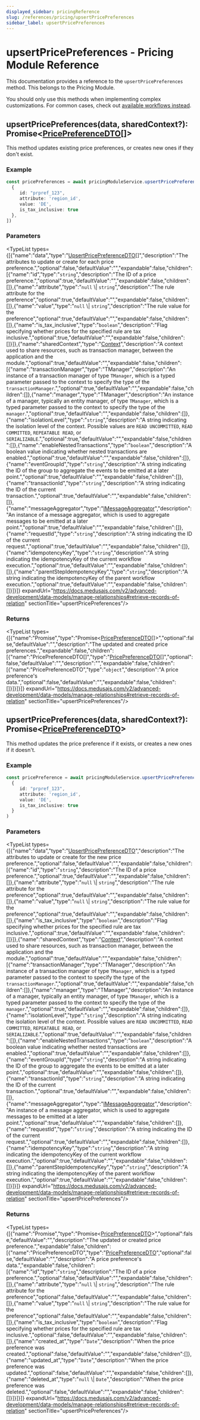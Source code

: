 ```yaml
---
displayed_sidebar: pricingReference
slug: /references/pricing/upsertPricePreferences
sidebar_label: upsertPricePreferences
---
```



# upsertPricePreferences - Pricing Module Reference

This documentation provides a reference to the `upsertPricePreferences` method. This belongs to the Pricing Module.

<Note>

You should only use this methods when implementing complex customizations. For common cases, check out [available workflows instead](/medusa-workflows-reference).

</Note>

## upsertPricePreferences(data, sharedContext?): Promise&#60;[PricePreferenceDTO](../../../interfaces/pricing.PricePreferenceDTO/page.mdx)[]&#62;

This method updates existing price preferences, or creates new ones if they don't exist.

### Example

```ts
const pricePreferences = await pricingModuleService.upsertPricePreferences([
  {
     id: "prpref_123",
     attribute: 'region_id',
     value: 'DE',
     is_tax_inclusive: true
  },
])
```

### Parameters

<TypeList types={[{"name":"data","type":"[UpsertPricePreferenceDTO](../../../interfaces/pricing.UpsertPricePreferenceDTO/page.mdx)[]","description":"The attributes to update or create for each price preference.","optional":false,"defaultValue":"","expandable":false,"children":[{"name":"id","type":"`string`","description":"The ID of a price preference.","optional":true,"defaultValue":"","expandable":false,"children":[]},{"name":"attribute","type":"`null` \\| `string`","description":"The rule attribute for the preference","optional":true,"defaultValue":"","expandable":false,"children":[]},{"name":"value","type":"`null` \\| `string`","description":"The rule value for the preference","optional":true,"defaultValue":"","expandable":false,"children":[]},{"name":"is_tax_inclusive","type":"`boolean`","description":"Flag specifying whether prices for the specified rule are tax inclusive.","optional":true,"defaultValue":"","expandable":false,"children":[]}]},{"name":"sharedContext","type":"[Context](../../../interfaces/pricing.Context/page.mdx)","description":"A context used to share resources, such as transaction manager, between the application and the module.","optional":true,"defaultValue":"","expandable":false,"children":[{"name":"transactionManager","type":"TManager","description":"An instance of a transaction manager of type `TManager`, which is a typed parameter passed to the context to specify the type of the `transactionManager`.","optional":true,"defaultValue":"","expandable":false,"children":[]},{"name":"manager","type":"TManager","description":"An instance of a manager, typically an entity manager, of type `TManager`, which is a typed parameter passed to the context to specify the type of the `manager`.","optional":true,"defaultValue":"","expandable":false,"children":[]},{"name":"isolationLevel","type":"`string`","description":"A string indicating the isolation level of the context. Possible values are `READ UNCOMMITTED`, `READ COMMITTED`, `REPEATABLE READ`, or `SERIALIZABLE`.","optional":true,"defaultValue":"","expandable":false,"children":[]},{"name":"enableNestedTransactions","type":"`boolean`","description":"A boolean value indicating whether nested transactions are enabled.","optional":true,"defaultValue":"","expandable":false,"children":[]},{"name":"eventGroupId","type":"`string`","description":"A string indicating the ID of the group to aggregate the events to be emitted at a later point.","optional":true,"defaultValue":"","expandable":false,"children":[]},{"name":"transactionId","type":"`string`","description":"A string indicating the ID of the current transaction.","optional":true,"defaultValue":"","expandable":false,"children":[]},{"name":"messageAggregator","type":"[IMessageAggregator](../../../interfaces/pricing.IMessageAggregator/page.mdx)","description":"An instance of a message aggregator, which is used to aggregate messages to be emitted at a later point.","optional":true,"defaultValue":"","expandable":false,"children":[]},{"name":"requestId","type":"`string`","description":"A string indicating the ID of the current request.","optional":true,"defaultValue":"","expandable":false,"children":[]},{"name":"idempotencyKey","type":"`string`","description":"A string indicating the idempotencyKey of the current workflow execution.","optional":true,"defaultValue":"","expandable":false,"children":[]},{"name":"parentStepIdempotencyKey","type":"`string`","description":"A string indicating the idempotencyKey of the parent workflow execution.","optional":true,"defaultValue":"","expandable":false,"children":[]}]}]} expandUrl="https://docs.medusajs.com/v2/advanced-development/data-models/manage-relationships#retrieve-records-of-relation" sectionTitle="upsertPricePreferences"/>

### Returns

<TypeList types={[{"name":"Promise","type":"Promise&#60;[PricePreferenceDTO](../../../interfaces/pricing.PricePreferenceDTO/page.mdx)[]&#62;","optional":false,"defaultValue":"","description":"The updated and created price preferences.","expandable":false,"children":[{"name":"PricePreferenceDTO[]","type":"[PricePreferenceDTO](../../../interfaces/pricing.PricePreferenceDTO/page.mdx)[]","optional":false,"defaultValue":"","description":"","expandable":false,"children":[{"name":"PricePreferenceDTO","type":"`object`","description":"A price preference's data.","optional":false,"defaultValue":"","expandable":false,"children":[]}]}]}]} expandUrl="https://docs.medusajs.com/v2/advanced-development/data-models/manage-relationships#retrieve-records-of-relation" sectionTitle="upsertPricePreferences"/>

## upsertPricePreferences(data, sharedContext?): Promise&#60;[PricePreferenceDTO](../../../interfaces/pricing.PricePreferenceDTO/page.mdx)&#62;

This method updates the price preference if it exists, or creates a new ones if it doesn't.

### Example

```ts
const pricePreference = await pricingModuleService.upsertPricePreferences(
  {
     id: "prpref_123",
     attribute: 'region_id',
     value: 'DE',
     is_tax_inclusive: true
  }
)
```

### Parameters

<TypeList types={[{"name":"data","type":"[UpsertPricePreferenceDTO](../../../interfaces/pricing.UpsertPricePreferenceDTO/page.mdx)","description":"The attributes to update or create for the new price preference.","optional":false,"defaultValue":"","expandable":false,"children":[{"name":"id","type":"`string`","description":"The ID of a price preference.","optional":true,"defaultValue":"","expandable":false,"children":[]},{"name":"attribute","type":"`null` \\| `string`","description":"The rule attribute for the preference","optional":true,"defaultValue":"","expandable":false,"children":[]},{"name":"value","type":"`null` \\| `string`","description":"The rule value for the preference","optional":true,"defaultValue":"","expandable":false,"children":[]},{"name":"is_tax_inclusive","type":"`boolean`","description":"Flag specifying whether prices for the specified rule are tax inclusive.","optional":true,"defaultValue":"","expandable":false,"children":[]}]},{"name":"sharedContext","type":"[Context](../../../interfaces/pricing.Context/page.mdx)","description":"A context used to share resources, such as transaction manager, between the application and the module.","optional":true,"defaultValue":"","expandable":false,"children":[{"name":"transactionManager","type":"TManager","description":"An instance of a transaction manager of type `TManager`, which is a typed parameter passed to the context to specify the type of the `transactionManager`.","optional":true,"defaultValue":"","expandable":false,"children":[]},{"name":"manager","type":"TManager","description":"An instance of a manager, typically an entity manager, of type `TManager`, which is a typed parameter passed to the context to specify the type of the `manager`.","optional":true,"defaultValue":"","expandable":false,"children":[]},{"name":"isolationLevel","type":"`string`","description":"A string indicating the isolation level of the context. Possible values are `READ UNCOMMITTED`, `READ COMMITTED`, `REPEATABLE READ`, or `SERIALIZABLE`.","optional":true,"defaultValue":"","expandable":false,"children":[]},{"name":"enableNestedTransactions","type":"`boolean`","description":"A boolean value indicating whether nested transactions are enabled.","optional":true,"defaultValue":"","expandable":false,"children":[]},{"name":"eventGroupId","type":"`string`","description":"A string indicating the ID of the group to aggregate the events to be emitted at a later point.","optional":true,"defaultValue":"","expandable":false,"children":[]},{"name":"transactionId","type":"`string`","description":"A string indicating the ID of the current transaction.","optional":true,"defaultValue":"","expandable":false,"children":[]},{"name":"messageAggregator","type":"[IMessageAggregator](../../../interfaces/pricing.IMessageAggregator/page.mdx)","description":"An instance of a message aggregator, which is used to aggregate messages to be emitted at a later point.","optional":true,"defaultValue":"","expandable":false,"children":[]},{"name":"requestId","type":"`string`","description":"A string indicating the ID of the current request.","optional":true,"defaultValue":"","expandable":false,"children":[]},{"name":"idempotencyKey","type":"`string`","description":"A string indicating the idempotencyKey of the current workflow execution.","optional":true,"defaultValue":"","expandable":false,"children":[]},{"name":"parentStepIdempotencyKey","type":"`string`","description":"A string indicating the idempotencyKey of the parent workflow execution.","optional":true,"defaultValue":"","expandable":false,"children":[]}]}]} expandUrl="https://docs.medusajs.com/v2/advanced-development/data-models/manage-relationships#retrieve-records-of-relation" sectionTitle="upsertPricePreferences"/>

### Returns

<TypeList types={[{"name":"Promise","type":"Promise&#60;[PricePreferenceDTO](../../../interfaces/pricing.PricePreferenceDTO/page.mdx)&#62;","optional":false,"defaultValue":"","description":"The updated or created price preference.","expandable":false,"children":[{"name":"PricePreferenceDTO","type":"[PricePreferenceDTO](../../../interfaces/pricing.PricePreferenceDTO/page.mdx)","optional":false,"defaultValue":"","description":"A price preference's data.","expandable":false,"children":[{"name":"id","type":"`string`","description":"The ID of a price preference.","optional":false,"defaultValue":"","expandable":false,"children":[]},{"name":"attribute","type":"`null` \\| `string`","description":"The rule attribute for the preference","optional":false,"defaultValue":"","expandable":false,"children":[]},{"name":"value","type":"`null` \\| `string`","description":"The rule value for the preference","optional":false,"defaultValue":"","expandable":false,"children":[]},{"name":"is_tax_inclusive","type":"`boolean`","description":"Flag specifying whether prices for the specified rule are tax inclusive.","optional":false,"defaultValue":"","expandable":false,"children":[]},{"name":"created_at","type":"`Date`","description":"When the price preference was created.","optional":false,"defaultValue":"","expandable":false,"children":[]},{"name":"updated_at","type":"`Date`","description":"When the price preference was updated.","optional":false,"defaultValue":"","expandable":false,"children":[]},{"name":"deleted_at","type":"`null` \\| `Date`","description":"When the price preference was deleted.","optional":false,"defaultValue":"","expandable":false,"children":[]}]}]}]} expandUrl="https://docs.medusajs.com/v2/advanced-development/data-models/manage-relationships#retrieve-records-of-relation" sectionTitle="upsertPricePreferences"/>
